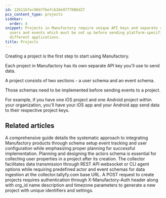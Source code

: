```yaml
---
id: 12b11bfec96b7fbefcb3de9777086d27
pcx_content_type: projects
sidebar:
  order: 4
snippet: Projects in Manufactory require unique API keys and separate schemas for
  users and events which must be set up before sending platform-specific data from
  different applications.
title: Projects
---
```


Creating a project is the first step to start using Manufactory.

Each project in Manufactory has its own separate API key you'll use to send data.

A project consists of two sections - a user schema and an event schema.

Those schemas need to be implemented before sending events to a project.

For example, if you have one iOS project and one Android project within your organization, you'll have your iOS app and your Android app send data to their respective project keys.



<PageTree />


## Related articles
<CardGrid>
<LinkTitleCard header="<b>Manufactory > Implementation</b>" href="/products/docs/manufactory/implementation/" > A comprehensive guide details the systematic approach to integrating Manufactory products through schema setup event tracking and user configuration while emphasizing proper planning for successful implementation. </LinkTitleCard>
<LinkTitleCard header="<b>Manufactory > Actors</b>" href="/products/docs/manufactory/actors/" > Planning and designing the actors schema is essential for collecting user properties in a project after its creation. </LinkTitleCard>
<LinkTitleCard header="<b>Manufactory > Collector</b>" href="/products/docs/manufactory/collector/" > The collector facilitates data transmission through REST API websocket or CLI agent options while requiring predefined actor and event schemas for data ingestion at the collector.tallyfy.com base URL. </LinkTitleCard>
<LinkTitleCard header="<b>Projects > Create a project</b>" href="/products/docs/manufactory/projects/create_project/" > A POST request to create projects requires authentication through X-Manufactory-Auth header along with org_id name description and timezone parameters to generate a new project with unique identifiers and settings. </LinkTitleCard>
</CardGrid>